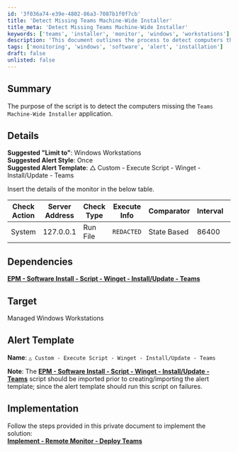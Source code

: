 ```yaml
---
id: '3f036a74-e39e-4802-86a3-7087b1f0f7cb'
title: 'Detect Missing Teams Machine-Wide Installer'
title_meta: 'Detect Missing Teams Machine-Wide Installer'
keywords: ['teams', 'installer', 'monitor', 'windows', 'workstations']
description: 'This document outlines the process to detect computers that are missing the Teams Machine-Wide Installer application. It includes details on suggested limits, alert styles, and implementation steps for effective monitoring of Windows workstations.'
tags: ['monitoring', 'windows', 'software', 'alert', 'installation']
draft: false
unlisted: false
---
```

## Summary

The purpose of the script is to detect the computers missing the `Teams Machine-Wide Installer` application.

## Details

**Suggested "Limit to"**: Windows Workstations  
**Suggested Alert Style**: Once  
**Suggested Alert Template**: △ Custom - Execute Script - Winget - Install/Update - Teams  

Insert the details of the monitor in the below table.

| Check Action | Server Address | Check Type | Execute Info | Comparator | Interval | Result |
|--------------|----------------|------------|---------------|------------|----------|--------|
| System       | 127.0.0.1     | Run File   | `REDACTED`    | State Based| 86400    | ![Result](../../../static/img/SWM---Software-Install--Deploy-Teams/image_1.png) |

## Dependencies

[**EPM - Software Install - Script - Winget - Install/Update - Teams**](https://proval.itglue.com/DOC-5078775-13496687)  

## Target

Managed Windows Workstations

## Alert Template

**Name**: `△ Custom - Execute Script - Winget - Install/Update - Teams`  

**Note**: The [**EPM - Software Install - Script - Winget - Install/Update - Teams**](https://proval.itglue.com/DOC-5078775-13496687) script should be imported prior to creating/importing the alert template; since the alert template should run this script on failures.  

## Implementation

Follow the steps provided in this private document to implement the solution:  
[**Implement - Remote Monitor - Deploy Teams**](https://proval.itglue.com/DOC-5078775-13497993)  











